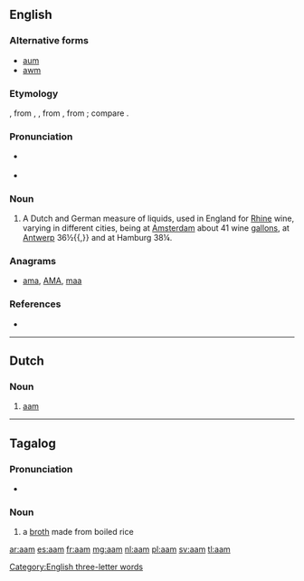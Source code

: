 {{also|AAM|Aam}}
==English==

{{Webster 1913}}

===Alternative forms===
* [[aum]]
* [[awm]]

===Etymology===
{{borrowing|nl|aam}}, from {{etyl|de}} {{term|Ahm|lang=de}}, {{term|Ohm|lang=de}}, from {{etyl|LL.}} {{term|lang=la|ama}}, from {{etyl|grc}} {{term|||tr=amē|bucket|lang=grc}}{{rfscript|grc}}; compare {{etyl|la}} {{term|hama||water bucket|lang=la}}.

===Pronunciation===
* {{a|RP}} {{IPA|/ɑːm/|/ɔːm}}
* {{a|US}} {{IPA|/ɑm/|/ɔm}}

===Noun===
{{en-noun}}

# {{historical}} A Dutch and German measure of liquids, used in England for [[Rhine]] wine, varying in different cities, being at [[Amsterdam]] about 41 wine [[gallons]], at [[Antwerp]] 36½{{,}} and at Hamburg 38¼.{{defdate|First attested from around (1350 to 1470)}}

===Anagrams===
* [[ama#English|ama]], [[AMA#English|AMA]], [[maa#English|maa]]

===References===
* {{reference-book | last =| first = | authorlink =  | coauthors =  | editor =Brown, Lesley  | others =  | title = The Shorter Oxford English Dictionary | origdate =  | origyear = 1933| origmonth =  | url =  | format =  | accessdate =  | accessyear =  | accessmonth =  | edition = 5th | date =  | year =2003| month =  | publisher =Oxford University Press  | location =Oxford, UK | language =  | id =  | doi = | isbn =978-0-19-860575-7 | lccn = | ol = | pages =1| chapter =  | chapterurl =  | quote =}}

[[Category:English three-letter words]]

----

==Dutch==

===Noun===
{{nl-noun|n|amen|-}}

# [[#English|aam]]

----

==Tagalog==

===Pronunciation===
* {{IPA|/aˈam/|lang=tl}}

===Noun===
{{tl-noun}}

# a [[broth]] made from boiled rice
#: {{usex|Bigyan mo ng '''aam''' ang bata.|lang=tl|translation=Give the child some rice broth.}}

[[ar:aam]]
[[es:aam]]
[[fr:aam]]
[[mg:aam]]
[[nl:aam]]
[[pl:aam]]
[[sv:aam]]
[[tl:aam]]